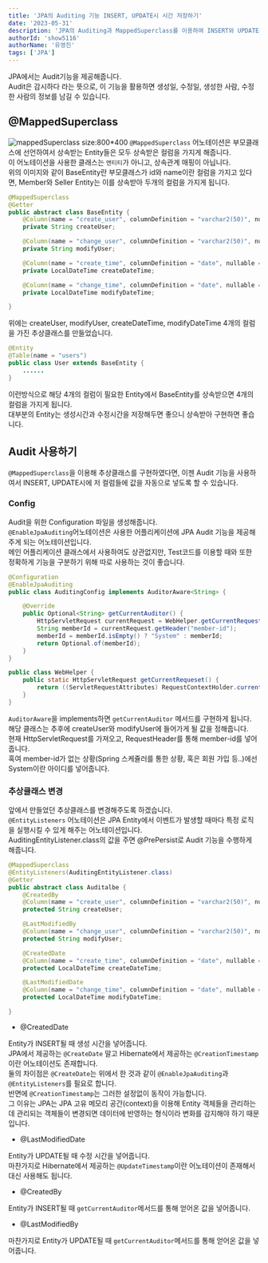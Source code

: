 ```yaml
---
title: 'JPA의 Auditing 기능 INSERT, UPDATE시 시간 저장하기'
date: '2023-05-31'
description: 'JPA의 Auditing과 MappedSuperclass를 이용하여 INSERT와 UPDATE시 시간과 저장한 사람의 정보를 담습니다.'
authorId: 'show5116'
authorName: '유영진'
tags: ['JPA']
---
```


JPA에서는 Audit기능을 제공해줍니다.<br/>
Audit은 감시하다 라는 뜻으로, 이 기능을 활용하면 생성일, 수정일, 생성한 사람, 수정한 사람의 정보를 남길 수 있습니다.<br/>

## @MappedSuperclass

![mappedSuperclass size:800*400](/back-end/mapped-superclass.png)
`@MappedSuperclass` 어노테이션은 부모클래스에 선언하여서 상속받는 Entity들은 모두 상속받은 컬럼을 가지게 해줍니다.<br/>
이 어노테이션을 사용한 클래스는 `엔티티`가 아니고, 상속관계 매핑이 아닙니다.<br/>
위의 이미지와 같이 BaseEntity란 부모클래스가 id와 name이란 컬럼을 가지고 있다면, Member와 Seller Entity는 이를 상속받아 두개의 컬럼을 가지게 됩니다.

```java
@MappedSuperclass
@Getter
public abstract class BaseEntity {
	@Column(name = "create_user", columnDefinition = "varchar2(50)", nullable = false, updatable = false)
	private String createUser;

	@Column(name = "change_user", columnDefinition = "varchar2(50)", nullable = false)
	private String modifyUser;

	@Column(name = "create_time", columnDefinition = "date", nullable = false, updateable = false)
	private LocalDateTime createDateTime;

	@Column(name = "change_time", columnDefinition = "date", nullable = false)
	private LocalDateTime modifyDateTime;

}
```

위에는 createUser, modifyUser, createDateTime, modifyDateTime 4개의 컬럼을 가진 추상클래스를 만들었습니다.<br/>

```java
@Entity
@Table(name = "users")
public class User extends BaseEntity {
    ......
}
```

이런방식으로 해당 4개의 컬럼이 필요한 Entity에서 BaseEntity를 상속받으면 4개의 컬럼을 가지게 됩니다.<br/>
대부분의 Entity는 생성시간과 수정시간을 저장해두면 좋으니 상속받아 구현하면 좋습니다.

## Audit 사용하기

`@MappedSuperclass`을 이용해 추상클래스를 구현하였다면, 이젠 Audit 기능을 사용하여서 INSERT, UPDATE시에 저 컬럼들에 값을 자동으로 넣도록 할 수 있습니다.

### Config

Audit을 위한 Configuration 파일을 생성해줍니다.<br/>
`@EnableJpaAuditing`어노테이션은 사용한 어플리케이션에 JPA Audit 기능을 제공해주게 되는 어노테이션입니다.<br/>
메인 어플리케이션 클래스에서 사용하여도 상관없지만, Test코드를 이용할 때와 또한 정확하게 기능을 구분하기 위해 따로 사용하는 것이 좋습니다.

```java
@Configuration
@EnableJpaAuditing
public class AuditingConfig implements AuditorAware<String> {

	@Override
	public Optional<String> getCurrentAuditor() {
		HttpServletRequest currentRequest = WebHelper.getCurrentRequest();
        String memberId = currentRequest.getHeader("member-id");
        memberId = memberId.isEmpty() ? "System" : memberId;
		return Optional.of(memberId);
	}
}
```

```java
public class WebHelper {
	public static HttpServletRequest getCurrentRequeset() {
		return ((ServletRequestAttributes) RequestContextHolder.currentRequestAttributes()).getRequest();
	}
}
```

`AuditorAware`을 implements하면 `getCurrentAuditor` 메서드를 구현하게 됩니다.<br/>
해당 클래스는 추후에 createUser와 modifyUser에 들어가게 될 값을 정해줍니다.<br/>
현재 HttpServletRequest를 가져오고, RequestHeader를 통해 member-id를 넣어줍니다.<br/>
혹여 member-id가 없는 상황(Spring 스케쥴러를 통한 상황, 혹은 회원 가입 등..)에선 System이란 아이디를 넣어줍니다.

### 추상클래스 변경

앞에서 만들었던 추상클래스를 변경해주도록 하겠습니다.<br/>
`@EntityListeners` 어노테이션은 JPA Entity에서 이벤트가 발생할 때마다 특정 로직을 실행시킬 수 있게 해주는 어노테이션입니다.<br/>
AuditingEntityListener.class의 값을 주면 @PrePersist로 Audit 기능을 수행하게 해줍니다.

```java
@MappedSuperclass
@EntityListeners(AuditingEntityListener.class)
@Getter
public abstract class Auditalbe {
	@CreatedBy
	@Column(name = "create_user", columnDefinition = "varchar2(50)", nullable = false, updatable = false)
	protected String createUser;

	@LastModifiedBy
	@Column(name = "change_user", columnDefinition = "varchar2(50)", nullable = false)
	protected String modifyUser;

	@CreatedDate
	@Column(name = "create_time", columnDefinition = "date", nullable = false, updateable = false)
	protected LocalDateTime createDateTime;

	@LastModifiedDate
	@Column(name = "change_time", columnDefinition = "date", nullable = false)
	protected LocalDateTime modifyDateTime;

}
```

-   @CreatedDate

Entity가 INSERT될 때 생성 시간을 넣어줍니다.<br/>
JPA에서 제공하는 `@CreateDate` 말고 Hibernate에서 제공하는 `@CreationTimestamp`이란 어노테이션도 존재합니다.<br/>
둘의 차이점은 `@CreateDate`는 위에서 한 것과 같이 `@EnableJpaAuditing`과 `@EntityListeners`를 필요로 합니다.<br/>
반면에 `@CreationTimestamp`는 그러한 설정없이 동작이 가능합니다.<br/>
그 이유는 JPA는 JPA 고유 메모리 공간(context)을 이용해 Entity 객체들을 관리하는데 관리되는 객체들이 변경되면 데이터에 반영하는 형식이라 변화를 감지해야 하기 때문입니다.

-   @LastModifiedDate

Entity가 UPDATE될 때 수정 시간을 넣어줍니다.<br/>
마찬가지로 Hibernate에서 제공하는 `@UpdateTimestamp`이란 어노테이션이 존재해서 대신 사용해도 됩니다.

-   @CreatedBy

Entity가 INSERT될 때 `getCurrentAuditor`메서드를 통해 얻어온 값을 넣어줍니다.


-   @LastModifiedBy

마찬가지로 Entity가 UPDATE될 때 `getCurrentAuditor`메서드를 통해 얻어온 값을 넣어줍니다.